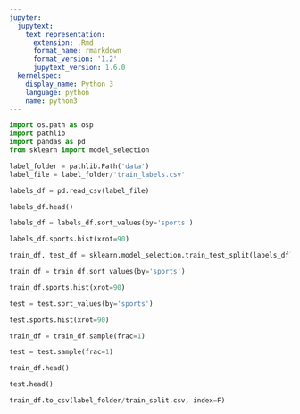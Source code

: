 ```yaml
---
jupyter:
  jupytext:
    text_representation:
      extension: .Rmd
      format_name: rmarkdown
      format_version: '1.2'
      jupytext_version: 1.6.0
  kernelspec:
    display_name: Python 3
    language: python
    name: python3
---
```


```python
import os.path as osp
import pathlib
import pandas as pd
from sklearn import model_selection
```

```python
label_folder = pathlib.Path('data')
label_file = label_folder/'train_labels.csv'
```

```python
labels_df = pd.read_csv(label_file)
```

```python
labels_df.head()
```

```python
labels_df = labels_df.sort_values(by='sports')
```

```python
labels_df.sports.hist(xrot=90)
```

```python
train_df, test_df = sklearn.model_selection.train_test_split(labels_df)
```

```python
train_df = train_df.sort_values(by='sports')
```

```python
train_df.sports.hist(xrot=90)
```

```python
test = test.sort_values(by='sports')
```

```python
test.sports.hist(xrot=90)
```

```python
train_df = train_df.sample(frac=1)
```

```python
test = test.sample(frac=1)
```

```python
train_df.head()
```

```python
test.head()
```

```python
train_df.to_csv(label_folder/train_split.csv, index=F)
```
